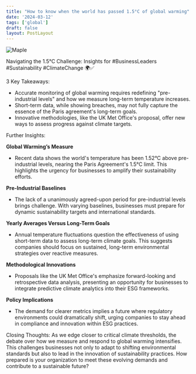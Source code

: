 ```yaml
---
title: "How to know when the world has passed 1.5°C of global warming"
date: '2024-03-12'
tags: ['global']
draft: false
layout: PostLayout
---
```


<div className="flex justify-center">
<div className="my-1 w-full px-2 xl:my-1 xl:w-1/2 xl:px-2">
    <img src="https://willpolesa.pythonanywhere.com/static/podcast_thumbnails/thumbnailreclO4MTuRMMB0Eb0.jpg" alt="Maple" className="mx-auto h-58 w-auto" />
</div>
</div>

Navigating the 1.5°C Challenge: Insights for #BusinessLeaders #Sustainability #ClimateChange 🌍✅

3 Key Takeaways:
- Accurate monitoring of global warming requires redefining "pre-industrial levels" and how we measure long-term temperature increases.
- Short-term data, while showing breaches, may not fully capture the essence of the Paris agreement's long-term goals.
- Innovative methodologies, like the UK Met Office's proposal, offer new ways to assess progress against climate targets.

Further Insights:

**Global Warming’s Measure**
- Recent data shows the world's temperature has been 1.52°C above pre-industrial levels, nearing the Paris Agreement's 1.5°C limit. This highlights the urgency for businesses to amplify their sustainability efforts.

**Pre-Industrial Baselines**
- The lack of a unanimously agreed-upon period for pre-industrial levels brings challenge. With varying baselines, businesses must prepare for dynamic sustainability targets and international standards.

**Yearly Averages Versus Long-Term Goals**
- Annual temperature fluctuations question the effectiveness of using short-term data to assess long-term climate goals. This suggests companies should focus on sustained, long-term environmental strategies over reactive measures.

**Methodological Innovations**
- Proposals like the UK Met Office's emphasize forward-looking and retrospective data analysis, presenting an opportunity for businesses to integrate predictive climate analytics into their ESG frameworks.

**Policy Implications**
- The demand for clearer metrics implies a future where regulatory environments could dramatically shift, urging companies to stay ahead in compliance and innovation within ESG practices.

Closing Thoughts:
As we edge closer to critical climate thresholds, the debate over how we measure and respond to global warming intensifies. This challenges businesses not only to adapt to shifting environmental standards but also to lead in the innovation of sustainability practices. How prepared is your organization to meet these evolving demands and contribute to a sustainable future?

